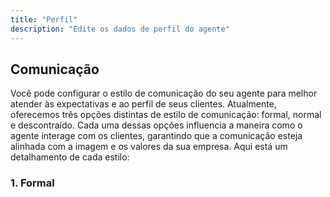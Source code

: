 ```yaml
---
title: "Perfil"
description: "Edite os dados de perfil do agente"
---
```


## Comunicação

Você pode configurar o estilo de comunicação do seu agente para melhor atender às expectativas e ao perfil de seus clientes. Atualmente, oferecemos três opções distintas de estilo de comunicação: formal, normal e descontraído. Cada uma dessas opções influencia a maneira como o agente interage com os clientes, garantindo que a comunicação esteja alinhada com a imagem e os valores da sua empresa. Aqui está um detalhamento de cada estilo:

### 1. Formal